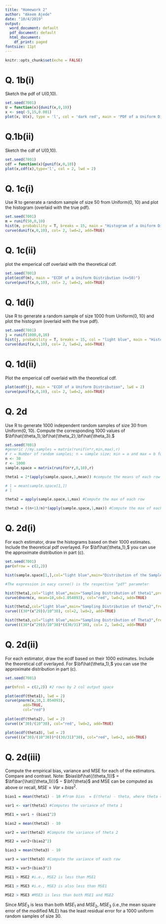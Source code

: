 ```yaml
---
title: "Homework 2"
author: "Akeem Ajede"
date: "10/4/2019"
output:
  word_document: default
  pdf_document: default
  html_document:
    df_print: paged
fontsize: 11pt
---
```


```r
knitr::opts_chunk$set(echo = FALSE)
```


# Q. 1b(i)

Sketch the pdf of U(0,10).

```r
set.seed(7001)
U = function(x){dunif(x,0,10)}
x <- seq(-5,15,0.001)
plot(x, U(x), type = 'l', col = 'dark red', main = 'PDF of a Uniform Distribution')
```


# Q.1b(ii)

Sketch the cdf of U(0,10).

```r
set.seed(7001)
cdf = function(x){punif(x,0,10)}
plot(x,cdf(x),type='l', col = 2, lwd = 2)
```


# Q. 1c(i)

Use R to generate a random sample of size 50 from Uniform(0, 10) and plot the histogram (overlaid with the true pdf).

```r
set.seed(7001)
m = runif(50,0,10)
hist(m, probability = T, breaks = 15, main = "Histogram of a Uniform Distribution (n=50)", col = 'light blue')
curve(dunif(x,0,10), col= 2, lwd=2, add=TRUE)
```


# Q. 1c(ii)

plot the emperical cdf overlaid with the theoretical cdf.

```r
set.seed(7001)
plot(ecdf(m), main = "ECDF of a Uniform Distribution (n=50)")
curve(punif(x,0,10), col= 2, lwd=2, add=TRUE)
```


# Q. 1d(i)

Use R to generate a random sample of size 1000 from Uniform(0, 10) and plot the
histogram (overlaid with the true pdf).

```r
set.seed(7001)
j = runif(1000,0,10)
hist(j, probability = T, breaks = 15, col = "light blue", main = "Histogram of a Uniform Distribution")
curve(dunif(x,0,10), col= 2, lwd=2, add=TRUE)
```


# Q. 1d(ii)

Plot the emperical cdf overlaid with the theoretical cdf.

```r
plot(ecdf(j), main = "ECDF of a Uniform Distribution", lwd = 2)
curve(punif(x,0,10), col= 2, lwd=2, add=TRUE)
```


# Q. 2d

Use R to generate 1000 independent random samples of size 30 from Uniform(0, 10). Compute the corresponding 1000 values of $\bf\hat{\theta_1},\bf\hat{\theta_2},\bf\hat{\theta_3}.$

```r

set.seed(7001)
#generic //my.samples = matrix(runif(n*r,min,max),r)
# r = Number of random samples; n = sample size; min = a and max = b for a uniform distribution.
n <- 30
r <- 1000
sample.space = matrix(runif(n*r,0,10),r)

theta1 = 2*(apply(sample.space,1,mean)) #compute the means of each row

# l = mean(sample.space[1,])
# l

theta2 = apply(sample.space,1,max) #Compute the max of each row

theta3 = ((n+1)/n)*(apply(sample.space,1,max)) #Compute the max of each row

```


# Q. 2d(i)

For each estimator, draw the histograms based on their 1000 estimates. Include the theoretical pdf overlayed. For $\bf\hat{\theta_1},$ you can use the approximate distribution in part (c).

```r

set.seed(7001)
par(mfrow = c(2,2))

hist(sample.space[1,],col="light blue",main="Distribution of the Sample in the First Row")

#The expression in eacy curve() is the respective "pdf" parameter

hist(theta1,col="light blue",main="Sampling Distribution of theta1",probability = T)
curve(dnorm(x, mean=10,sd=1.054093), col="red", lwd=2, add=TRUE)

hist(theta2,col="light blue",main="Sampling Distribution of theta2",freq=F)
curve(((30*(x^29))/10^30), col=2, lwd=2, add=TRUE) 

hist(theta3,col="light blue",main="Sampling Distribution of Theta3",freq=F)
curve(((30*(x^29))/10^30)*((30/31)^30), col= 2, lwd=2, add=TRUE)


```


# Q. 2d(ii)

For each estimator, draw the ecdf based on their 1000 estimates. Include the theoretical cdf overlayed. For $\bf\hat{\theta_1},$ you can use the approximate distribution in part (c).

```r
set.seed(7001)

par(mfcol = c(2,2)) #2 rows by 2 col output space

plot(ecdf(theta1), lwd = 2)
curve(pnorm(x,10,1.054093), 
        add=TRUE,
        col="red")
  
plot(ecdf(theta2), lwd = 2)
curve((x^30)/(10^30), col="red", lwd=2, add=TRUE)

plot(ecdf(theta3), lwd = 2)
curve(((x^30)/(10^30))*((30/31)^30), col="red", lwd=2, add=TRUE)
```

# Q. 2d(iii)

Compute the empirical bias, variance and MSE for each of the estimators. Compare
and contrast.
Note: $bias\bf\hat{(\theta_1})$ = $\bf\bar{\hat{(\theta_1})}$ − $\bf{\theta}$ and MSE can be computed as above or recall, $MSE = Var + bias^2.$

```r

bias1 = mean(theta1) - 10 #from bias  = E(theta) - theta, where theta = 10 in U(0,10)

var1 <- var(theta1) #Computes the variance of theta 1

MSE1 = var1 + (bias1^2)

bias2 = mean(theta2) - 10

var2 = var(theta2) #Compute the variance of theta 2

MSE2 = var2+(bias2^2)

bias3 = mean(theta3) - 10

var3 = var(theta3) #Compute the variance of each row

MSE3 = var3+(bias3^2)

MSE1 > MSE2 #i.e., MSE2 is less than MSE1

MSE1 > MSE3 #i.e., MSE3 is also less than MSE1

MSE2 > MSE3 #MSE3 is less than both MSE1 and MSE2
```

Since $MSE_3$ is less than both $MSE_1$ and $MSE_2$, $MSE_3$ (i.e.,the mean square error of the modified MLE) has the least residual error for a 1000 uniform random samples of size 30.



